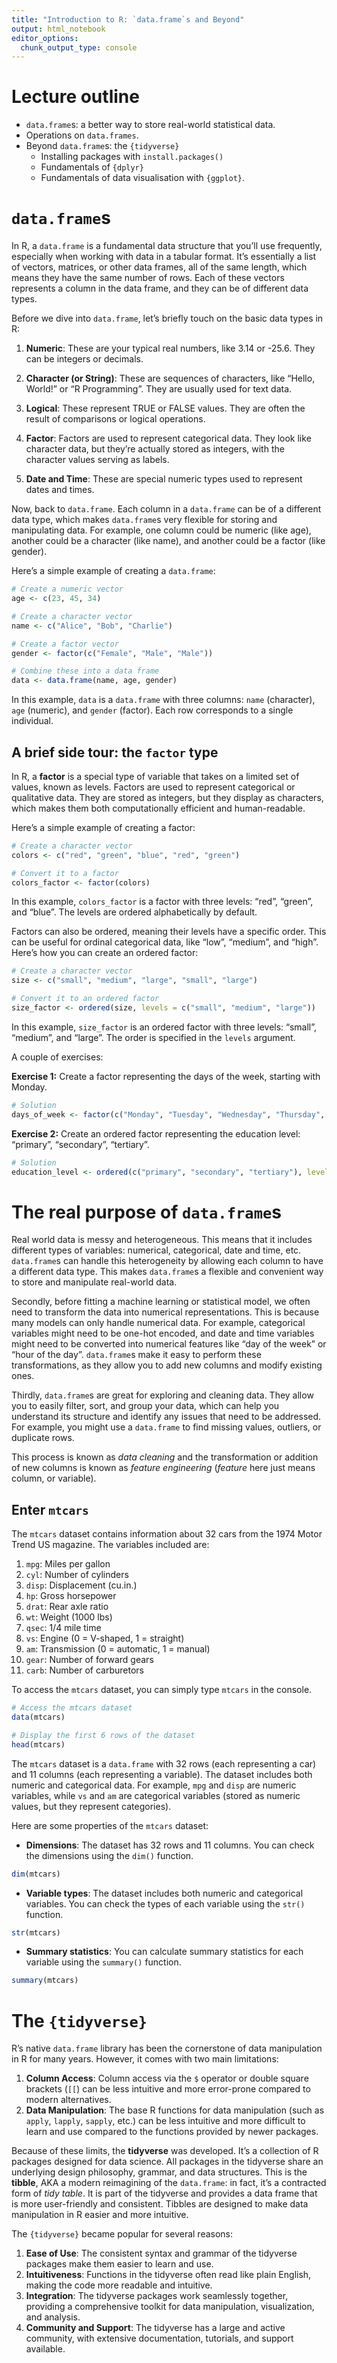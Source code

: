 ```yaml
---
title: "Introduction to R: `data.frame`s and Beyond"
output: html_notebook
editor_options:
  chunk_output_type: console
---
```


# Lecture outline

* `data.frame`s: a better way to store real-world statistical data.
* Operations on `data.frames`.
* Beyond `data.frame`s: the `{tidyverse}`
  * Installing packages with `install.packages()`
  * Fundamentals of `{dplyr}`
  * Fundamentals of data visualisation with `{ggplot}`.

# `data.frame`s

In R, a `data.frame` is a fundamental data structure that you'll use frequently, especially when working with data in a tabular format. It's essentially a list of vectors, matrices, or other data frames, all of the same length, which means they have the same number of rows. Each of these vectors represents a column in the data frame, and they can be of different data types.

Before we dive into `data.frame`, let's briefly touch on the basic data types in R:

1. **Numeric**: These are your typical real numbers, like 3.14 or -25.6. They can be integers or decimals.

2. **Character (or String)**: These are sequences of characters, like "Hello, World!" or "R Programming". They are usually used for text data.

3. **Logical**: These represent TRUE or FALSE values. They are often the result of comparisons or logical operations.

4. **Factor**: Factors are used to represent categorical data. They look like character data, but they're actually stored as integers, with the character values serving as labels.

5. **Date and Time**: These are special numeric types used to represent dates and times.

Now, back to `data.frame`. Each column in a `data.frame` can be of a different data type, which makes `data.frame`s very flexible for storing and manipulating data. For example, one column could be numeric (like age), another could be a character (like name), and another could be a factor (like gender).

Here's a simple example of creating a `data.frame`:

```r
# Create a numeric vector
age <- c(23, 45, 34)

# Create a character vector
name <- c("Alice", "Bob", "Charlie")

# Create a factor vector
gender <- factor(c("Female", "Male", "Male"))

# Combine these into a data frame
data <- data.frame(name, age, gender)
```

In this example, `data` is a `data.frame` with three columns: `name` (character), `age` (numeric), and `gender` (factor). Each row corresponds to a single individual.

## A brief side tour: the `factor` type

In R, a **factor** is a special type of variable that takes on a limited set of values, known as levels. Factors are used to represent categorical or qualitative data. They are stored as integers, but they display as characters, which makes them both computationally efficient and human-readable.

Here's a simple example of creating a factor:

```r
# Create a character vector
colors <- c("red", "green", "blue", "red", "green")

# Convert it to a factor
colors_factor <- factor(colors)
```

In this example, `colors_factor` is a factor with three levels: "red", "green", and "blue". The levels are ordered alphabetically by default.

Factors can also be ordered, meaning their levels have a specific order. This can be useful for ordinal categorical data, like "low", "medium", and "high". Here's how you can create an ordered factor:

```r
# Create a character vector
size <- c("small", "medium", "large", "small", "large")

# Convert it to an ordered factor
size_factor <- ordered(size, levels = c("small", "medium", "large"))
```

In this example, `size_factor` is an ordered factor with three levels: "small", "medium", and "large". The order is specified in the `levels` argument.

A couple of exercises:

**Exercise 1:** Create a factor representing the days of the week, starting with Monday.

```r
# Solution
days_of_week <- factor(c("Monday", "Tuesday", "Wednesday", "Thursday", "Friday", "Saturday", "Sunday"), levels = c("Monday", "Tuesday", "Wednesday", "Thursday", "Friday", "Saturday", "Sunday"))
```

**Exercise 2:** Create an ordered factor representing the education level: "primary", "secondary", "tertiary".

```r
# Solution
education_level <- ordered(c("primary", "secondary", "tertiary"), levels = c("primary", "secondary", "tertiary"))
```

# The real purpose of `data.frame`s

Real world data is messy and heterogeneous. This means that it includes different types of variables: numerical, categorical, date and time, etc. `data.frame`s can handle this heterogeneity by allowing each column to have a different data type. This makes `data.frame`s a flexible and convenient way to store and manipulate real-world data.

Secondly, before fitting a machine learning or statistical model, we often need to transform the data into numerical representations. This is because many models can only handle numerical data. For example, categorical variables might need to be one-hot encoded, and date and time variables might need to be converted into numerical features like "day of the week" or "hour of the day". `data.frame`s make it easy to perform these transformations, as they allow you to add new columns and modify existing ones.

Thirdly, `data.frame`s are great for exploring and cleaning data. They allow you to easily filter, sort, and group your data, which can help you understand its structure and identify any issues that need to be addressed. For example, you might use a `data.frame` to find missing values, outliers, or duplicate rows.

This process is known as *data cleaning* and the transformation or addition of new columns is known as *feature engineering* (*feature* here just means column, or variable).

## Enter `mtcars`

The `mtcars` dataset contains information about 32 cars from the 1974 Motor Trend US magazine. The variables included are:

1. `mpg`: Miles per gallon
2. `cyl`: Number of cylinders
3. `disp`: Displacement (cu.in.)
4. `hp`: Gross horsepower
5. `drat`: Rear axle ratio
6. `wt`: Weight (1000 lbs)
7. `qsec`: 1/4 mile time
8. `vs`: Engine (0 = V-shaped, 1 = straight)
9. `am`: Transmission (0 = automatic, 1 = manual)
10. `gear`: Number of forward gears
11. `carb`: Number of carburetors

To access the `mtcars` dataset, you can simply type `mtcars` in the console.

```r
# Access the mtcars dataset
data(mtcars)

# Display the first 6 rows of the dataset
head(mtcars)
```

The `mtcars` dataset is a `data.frame` with 32 rows (each representing a car) and 11 columns (each representing a variable). The dataset includes both numeric and categorical data. For example, `mpg` and `disp` are numeric variables, while `vs` and `am` are categorical variables (stored as numeric values, but they represent categories).

Here are some properties of the `mtcars` dataset:

- **Dimensions**: The dataset has 32 rows and 11 columns. You can check the dimensions using the `dim()` function.

```r
dim(mtcars)
```

- **Variable types**: The dataset includes both numeric and categorical variables. You can check the types of each variable using the `str()` function.

```r
str(mtcars)
```

- **Summary statistics**: You can calculate summary statistics for each variable using the `summary()` function.

```r
summary(mtcars)
```

# The `{tidyverse}`

R's native `data.frame` library has been the cornerstone of data manipulation in R for many years. However, it comes with two main limitations:

1. **Column Access**: Column access via the `$` operator or double square brackets (`[[`) can be less intuitive and more error-prone compared to modern alternatives.
2. **Data Manipulation**: The base R functions for data manipulation (such as `apply`, `lapply`, `sapply`, etc.) can be less intuitive and more difficult to learn and use compared to the functions provided by newer packages.

Because of these limits, the **tidyverse** was developed. It's a collection of R packages designed for data science. All packages in the tidyverse share an underlying design philosophy, grammar, and data structures. This is the **tibble**, AKA a modern reimagining of the `data.frame`: in fact, it's a contracted form of *tidy table*. It is part of the tidyverse and provides a data frame that is more user-friendly and consistent. Tibbles are designed to make data manipulation in R easier and more intuitive.

The `{tidyverse}` became popular for several reasons:

1. **Ease of Use**: The consistent syntax and grammar of the tidyverse packages make them easier to learn and use.
2. **Intuitiveness**: Functions in the tidyverse often read like plain English, making the code more readable and intuitive.
3. **Integration**: The tidyverse packages work seamlessly together, providing a comprehensive toolkit for data manipulation, visualization, and analysis.
4. **Community and Support**: The tidyverse has a large and active community, with extensive documentation, tutorials, and support available.
